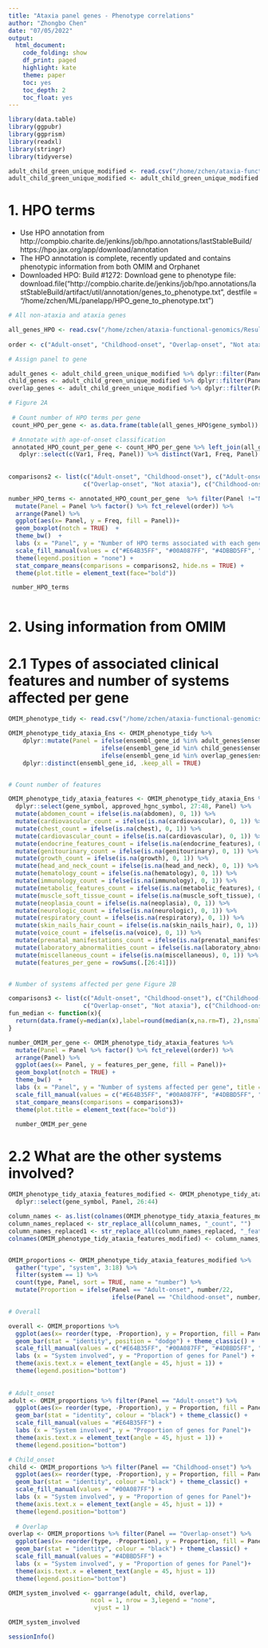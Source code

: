 ```yaml
---
title: "Ataxia panel genes - Phenotype correlations"
author: "Zhongbo Chen"
date: "07/05/2022"
output:
  html_document:
    code_folding: show
    df_print: paged
    highlight: kate
    theme: paper
    toc: yes
    toc_depth: 2
    toc_float: yes
---
```

```r

library(data.table)
library(ggpubr)
library(ggprism)
library(readxl)
library(stringr)
library(tidyverse)

adult_child_green_unique_modified <- read.csv("/home/zchen/ataxia-functional-genomics/Results/reclassified_final_gene_list_010221.csv")
adult_child_green_unique_modified <- adult_child_green_unique_modified %>% dplyr::mutate(Panel = reclassification_category)

```

# 1. HPO terms
- Use HPO annotation from http://compbio.charite.de/jenkins/job/hpo.annotations/lastStableBuild/ 
https://hpo.jax.org/app/download/annotation
- The HPO annotation is complete, recently updated and contains phenotypic information from both OMIM and Orphanet
- Downloaded HPO: Build #1272: Download gene to phenotype file:
download.file("http://compbio.charite.de/jenkins/job/hpo.annotations/lastStableBuild/artifact/util/annotation/genes_to_phenotype.txt",
               destfile = "/home/zchen/ML/panelapp/HPO_gene_to_phenotype.txt")

```r
# All non-ataxia and ataxia genes

all_genes_HPO <- read.csv("/home/zchen/ataxia-functional-genomics/Results/input_files/HPO_gene_list.csv") 
 
order <- c("Adult-onset", "Childhood-onset", "Overlap-onset", "Not ataxia")

# Assign panel to gene

adult_genes <- adult_child_green_unique_modified %>% dplyr::filter(Panel == "Adult-onset") 
child_genes <- adult_child_green_unique_modified %>% dplyr::filter(Panel == "Childhood-onset")
overlap_genes <- adult_child_green_unique_modified %>% dplyr::filter(Panel == "Overlap-onset") 

# Figure 2A
 
 # Count number of HPO terms per gene
 count_HPO_per_gene <- as.data.frame(table(all_genes_HPO$gene_symbol))

 # Annotate with age-of-onset classification
 annotated_HPO_count_per_gene <- count_HPO_per_gene %>% left_join(all_genes_HPO, by = c("Var1" = "gene_symbol")) %>%
   dplyr::select(c(Var1, Freq, Panel)) %>% distinct(Var1, Freq, Panel) 
 
 
comparisons2 <- list(c("Adult-onset", "Childhood-onset"), c("Adult-onset", "Overlap-onset"), 
                     c("Overlap-onset", "Not ataxia"), c("Childhood-onset", "Not ataxia"))

number_HPO_terms <- annotated_HPO_count_per_gene  %>% filter(Panel !="NA") %>% 
  mutate(Panel = Panel %>% factor() %>% fct_relevel(order)) %>% 
  arrange(Panel) %>%
  ggplot(aes(x= Panel, y = Freq, fill = Panel))+
  geom_boxplot(notch = TRUE)  +
  theme_bw()  +
  labs (x = "Panel", y = "Number of HPO terms associated with each gene", title = "Number of HPO terms per gene") +
  scale_fill_manual(values = c("#E64B35FF", "#00A087FF", "#4DBBD5FF", "#3C5488FF")) +
  theme(legend.position = "none") +
  stat_compare_means(comparisons = comparisons2, hide.ns = TRUE) +
  theme(plot.title = element_text(face="bold"))

 number_HPO_terms
 
```

# 2. Using information from OMIM

# 2.1 Types of associated clinical features and number of systems affected per gene

```r

OMIM_phenotype_tidy <- read.csv("/home/zchen/ataxia-functional-genomics/Results/input_files/OMIM_clinical_synopsis.csv")

OMIM_phenotype_tidy_ataxia_Ens <- OMIM_phenotype_tidy %>% 
    dplyr::mutate(Panel = ifelse(ensembl_gene_id %in% adult_genes$ensembl_gene_id, "Adult-onset", 
                          ifelse(ensembl_gene_id %in% child_genes$ensembl_gene_id, "Childhood-onset",
                          ifelse(ensembl_gene_id %in% overlap_genes$ensembl_gene_id, "Overlap-onset", "Not ataxia")))) %>%
    dplyr::distinct(ensembl_gene_id, .keep_all = TRUE)


# Count number of features

OMIM_phenotype_tidy_ataxia_features <- OMIM_phenotype_tidy_ataxia_Ens %>%
  dplyr::select(gene_symbol, approved_hgnc_symbol, 27:48, Panel) %>%
  mutate(abdomen_count = ifelse(is.na(abdomen), 0, 1)) %>%
  mutate(cardiovascular_count = ifelse(is.na(cardiovascular), 0, 1)) %>%
  mutate(chest_count = ifelse(is.na(chest), 0, 1)) %>%
  mutate(cardiovascular_count = ifelse(is.na(cardiovascular), 0, 1)) %>%
  mutate(endocrine_features_count = ifelse(is.na(endocrine_features), 0, 1)) %>%
  mutate(genitourinary_count = ifelse(is.na(genitourinary), 0, 1)) %>%
  mutate(growth_count = ifelse(is.na(growth), 0, 1)) %>%
  mutate(head_and_neck_count = ifelse(is.na(head_and_neck), 0, 1)) %>%
  mutate(hematology_count = ifelse(is.na(hematology), 0, 1)) %>%
  mutate(immunology_count = ifelse(is.na(immunology), 0, 1)) %>%
  mutate(metabolic_features_count = ifelse(is.na(metabolic_features), 0, 1)) %>%
  mutate(muscle_soft_tissue_count = ifelse(is.na(muscle_soft_tissue), 0, 1)) %>%
  mutate(neoplasia_count = ifelse(is.na(neoplasia), 0, 1)) %>%
  mutate(neurologic_count = ifelse(is.na(neurologic), 0, 1)) %>%
  mutate(respiratory_count = ifelse(is.na(respiratory), 0, 1)) %>%
  mutate(skin_nails_hair_count = ifelse(is.na(skin_nails_hair), 0, 1)) %>%
  mutate(voice_count = ifelse(is.na(voice), 0, 1)) %>%
  mutate(prenatal_manifestations_count = ifelse(is.na(prenatal_manifestations), 0, 1)) %>%
  mutate(laboratory_abnormalities_count = ifelse(is.na(laboratory_abnormalities), 0, 1)) %>%
  mutate(miscellaneous_count = ifelse(is.na(miscellaneous), 0, 1)) %>%
  mutate(features_per_gene = rowSums(.[26:41])) 


# Number of systems affected per gene Figure 2B

comparisons3 <- list(c("Adult-onset", "Childhood-onset"), c("Childhood-onset", "Overlap-onset"),
                     c("Overlap-onset", "Not ataxia"), c("Childhood-onset", "Not ataxia"))
fun_median <- function(x){
  return(data.frame(y=median(x),label=round(median(x,na.rm=T), 2),nsmall = 3))
}

number_OMIM_per_gene <- OMIM_phenotype_tidy_ataxia_features %>% 
  mutate(Panel = Panel %>% factor() %>% fct_relevel(order)) %>% 
  arrange(Panel) %>%
  ggplot(aes(x= Panel, y = features_per_gene, fill = Panel))+
  geom_boxplot(notch = TRUE) +
  theme_bw()  +
  labs (x = "Panel", y = "Number of systems affected per gene", title = "Number of systems affected per gene (OMIM)" ) +
  scale_fill_manual(values = c("#E64B35FF", "#00A087FF", "#4DBBD5FF", "#3C5488FF")) +
  stat_compare_means(comparisons = comparisons3)+
  theme(plot.title = element_text(face="bold"))

  number_OMIM_per_gene

```

# 2.2 What are the other systems involved? 

```r

OMIM_phenotype_tidy_ataxia_features_modified <- OMIM_phenotype_tidy_ataxia_features %>% 
  dplyr::select(gene_symbol, Panel, 26:44)

column_names <- as.list(colnames(OMIM_phenotype_tidy_ataxia_features_modified ))
column_names_replaced <- str_replace_all(column_names, "_count", "")
column_names_replaced1 <- str_replace_all(column_names_replaced, "_features", "")
colnames(OMIM_phenotype_tidy_ataxia_features_modified) <- column_names_replaced1


OMIM_proportions <- OMIM_phenotype_tidy_ataxia_features_modified %>% 
  gather("type", "system", 3:18) %>%
  filter(system == 1) %>%
  count(type, Panel, sort = TRUE, name = "number") %>%
  mutate(Proportion = ifelse(Panel == "Adult-onset", number/22,
                             ifelse(Panel == "Childhood-onset", number/209, number/81)))

# Overall

overall <- OMIM_proportions %>%
  ggplot(aes(x= reorder(type, -Proportion), y = Proportion, fill = Panel))+
  geom_bar(stat = "identity", position = "dodge") + theme_classic() +
  scale_fill_manual(values = c("#E64B35FF", "#00A087FF", "#4DBBD5FF", "#3C5488FF")) +
  labs (x = "System involved", y = "Proportion of genes for Panel") +
  theme(axis.text.x = element_text(angle = 45, hjust = 1)) +
  theme(legend.position="bottom")
  
  
# Adult_onset
adult <- OMIM_proportions %>% filter(Panel == "Adult-onset") %>%
  ggplot(aes(x= reorder(type, -Proportion), y = Proportion, fill = Panel))+
  geom_bar(stat = "identity", colour = "black") + theme_classic() +
  scale_fill_manual(values = "#E64B35FF") +
  labs (x = "System involved", y = "Proportion of genes for Panel")+
  theme(axis.text.x = element_text(angle = 45, hjust = 1)) +
  theme(legend.position="bottom")

# Child_onset
child <- OMIM_proportions %>% filter(Panel == "Childhood-onset") %>%
  ggplot(aes(x= reorder(type, -Proportion), y = Proportion, fill = Panel))+
  geom_bar(stat = "identity", colour = "black") + theme_classic() +
  scale_fill_manual(values = "#00A087FF") +
  labs (x = "System involved", y = "Proportion of genes for Panel")+
  theme(axis.text.x = element_text(angle = 45, hjust = 1)) +
  theme(legend.position="bottom")
  
  # Overlap
overlap <- OMIM_proportions %>% filter(Panel == "Overlap-onset") %>%
  ggplot(aes(x= reorder(type, -Proportion), y = Proportion, fill = Panel))+
  geom_bar(stat = "identity", colour = "black") + theme_classic() +
  scale_fill_manual(values = "#4DBBD5FF") +
  labs (x = "System involved", y = "Proportion of genes for Panel")+
  theme(axis.text.x = element_text(angle = 45, hjust = 1))
  theme(legend.position="bottom")

OMIM_system_involved <- ggarrange(adult, child, overlap,  
                       ncol = 1, nrow = 3,legend = "none",
                        vjust = 1)

OMIM_system_involved

```


```r

sessionInfo()

```